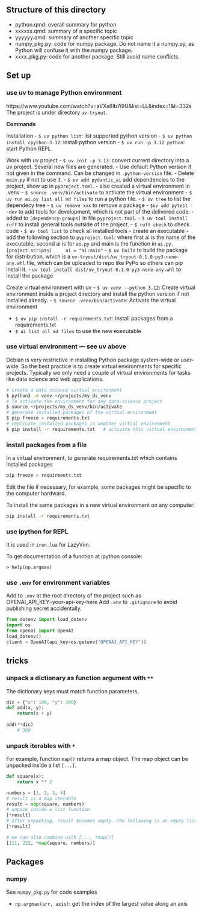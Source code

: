## Structure of this directory
- python.qmd: overall summary for python
- xxxxxx.qmd: summary of a specific topic
- yyyyyy.qmd: summary of another specific topic
- numpy_pkg.py: code for numpy package. Do not name it a numpy.py, as Python will confuse it with the numpy package.
- xxxx_pkg.py: code for another package. Still avoid name conflicts.

## Set up


### use uv to manage Python environment
https://www.youtube.com/watch?v=aVXs8lb7i9U&list=LL&index=1&t=332s
The project is under directory `uv-tryout`.

**Commands**

Installation
- `$ uv python list`: list supported python version
- `$ uv python install cpython-3.12`: install python version
- `$ uv run -p 3.12 python`: start Python REPL

Work with uv project
- `$ uv init -p 3.13`: convert current directory into a uv project. Several new files are generated. 
  - Use default Python version if not given in the command. Can be changed in `.python-version` file.
  - Delete `main.py` if not to use it.
- `$ uv add pydantic_ai`  add dependencies to the project, show up in `pyproject.toml`.
  - also created a virtual environment in .venv
  - `$ source .venv/bin/activate` to activate the virtual environment
- `$ uv run ai.py list all md files` to run a python file.
- `$ uv tree` to list the dependecy tree
- `$ uv remove xxx` to remove a package
- `$uv add pytest --dev` to add tools for development, which is not part of the delivered code.
  - added to `[dependency-groups]` in file `pyproject.tmol`.
- `$ uv tool install ruff` to install general tools outside of the project.
  - `$ ruff check` to check code
  - `$ uv tool list` to check all installed tools
- create an executable
  - add the following section to `pyproject.toml`: where first ai is the name of the executable, second ai is for `ai.py` and main is the function in `ai.py`.
    ```
    [project.scripts]
    ai = "ai:main"
    ```
  - `$ uv build` to build the package for distribution, which is a `uv-tryout/dist/uv_tryout-0.1.0-py3-none-any.whl` file, which can be uploaded to repo like PyPo so others can pip install it.
  - `uv tool install dist/uv_tryout-0.1.0-py3-none-any.whl` to install the package

Create virtual environment with uv
- `$ uv venv --python 3.12`: Create virtual environment inside a project directory and install the python version if not installed already. 
- `$ source .venv/bin/activate`: Activate the virtual environment

- `$ uv pip install -r requirements.txt`: Install packages from a requirements.txt
- `$ ai list all md files` to use the new executable


### use virtual environment --- see uv above
Debian is very restrictive in installing Python package system-wide or user-wide. So the best practice is to create virtual environments for specific projects. Typically we only need a couple of virtual environments for tasks like data science and web applications.
```sh
# create a data science virtual environment
$ python3 -m venv ~/projects/my_ds_venv
# To activate the environment for any data-science project
$ source ~/projects/my_ds_venv/bin/activate
# generate installed packages of the virtual environment
$ pip freeze > requirements.txt
# replicate installed packages in another virtual environment
$ pip install -r requirements.txt   # activate this virtual environment first
```

### install packages from a file
In a virtual environment, to generate requirements.txt which contains installed packages
```sh
pip freeze > requirments.txt
```
Edit the file if necessary, for example, some packages might be specific to the computer hardward.

To install the same packages in a new virtual environment on any computer:
```sh
pip install -r requirements.txt
```

### use ipython for REPL
It is used in `iron.lua` for LazyVim.

To get documentation of a function at ipython console:

`> help(np.argmax)`

### use `.env` for environment variables
Add to `.env` at the root directory of the project such as 
  OPENAI_API_KEY=your-api-key-here
Add `.env` to `.gitignore` to avoid publishing secret accidentally.

```python
from dotenv import load_dotenv
import os
from openai import OpenAI
load_dotenv()
client = OpenAI(api_key=os.getenv("OPENAI_API_KEY"))
```


## tricks

### unpack a dictionary as function argument with `**`
The dictionary keys must match function parameters.

```python
dic = {"x": 100, "y": 200}
def add(x, y):
    return(x + y)
    
add(**dic)
    # 300
```


### unpack iterables with `*`
For example, function `map()` returns a map object. The map object can be unpacked inside a list `[...]`.

```python
def square(x):
    return x ** 2

numbers = [1, 2, 3, 4]
# result is a map iterable
result = map(square, numbers)
# unpack inside a list function
[*result]
# after unpacking, result becomes empty. The following is an empty list.
[*result]

# we can also combine with [..., *map()]
[111, 222, *map(square, numbers)]
```



## Packages

### numpy
See `numpy_pkg.py` for code examples

- `np.argmax(arr, axis)`: get the index of the largest value along an axis
